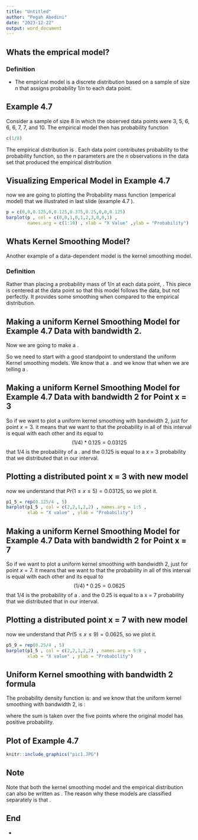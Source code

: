 ```yaml
---
title: "Untitled"
author: "Pegah Abedini"
date: "2023-12-22"
output: word_document
---
```


## Whats the emprical model?

### Definition
- The empirical model is a discrete distribution based on a sample of size $n$
that assigns probability $1/n$ to each data point.

## Example 4.7 

Consider a sample of size 8 in which the observed data points were 3, 5, 6, 6, 6, 7, 7,
and 10. The empirical model then has probability function
\footnotesize
\begin{equation*}
p (x) =
\begin{cases}
0.125, &x=3\\
0.125, & x=5\\
0.375, & x=6\\
0.25, & x=7\\
0.125, & x=10
\end{cases}
\end{equation*}
\normalsize

```r
c(1/8)
```

The empirical distribution is \textcolor{blue}{a data-dependent distribution}. Each data point contributes
probability \textcolor{blue}{$1/n$} to the probability function, so the $n$ parameters are the $n$ observations in the data set that produced the empirical distribution


## Visualizing Emperical Model in Example 4.7
\footnotesize
now we are going to plotting the Probability mass function (emperical model) that we illustrated in last slide (example 4.7 ).
```r
p = c(0,0,0.125,0,0.125,0.375,0.25,0,0,0.125)
barplot(p , col = c(0,0,1,0,1,2,3,0,0,1) , 
        names.arg = c(1:10) , xlab = "X Value" ,ylab = "Probability")
```
\normalsize

## Whats Kernel Smoothing Model?

Another example of a data-dependent model is the kernel smoothing model.\newline

### Definition

Rather than placing a probability mass of $1/n$ at
each data point, \textcolor{blue}{a continuous density function with area $1/n$ replaces the data point}. This piece is centered at the data point so that this model follows the data, but not perfectly. It provides some smoothing when compared to the empirical distribution. 

## Making a uniform Kernel Smoothing Model for Example 4.7 Data with bandwidth 2.

Now we are going to make a \textcolor{blue}{uniform kernel with bandwidth equal 2}.\newline

So we need to start with a good standpoint to understand the uniform Kernel smoothing models.\newline
We know that a \textcolor{purple}{uniform Distribution have \textcolor{blue}{equal probability} in all of that Domain}. and we know that when we are telling a \textcolor{purple}{bandwidth is equal to 2, it means that if we are in point x, we are speaking about this interval :\newline
\textcolor{blue}{$$ \forall x \in [x-2  , x + 2] $$}}.


## Making a uniform Kernel Smoothing Model for Example 4.7 Data with bandwidth 2 for Point x = 3

So if we want to plot a uniform kernel smoothing with bandwidth 2, just for point $x = 3$.\newline
it means that we want to \textcolor{blue}{distribute 0.125 to the $[1 , 5]$ interval.} that the probability in all of this interval is equal with each other and its equal to 
$$(1/4) * 0.125 = 0.03125$$
that 1/4 is the probability of a \textcolor{blue}{uniform distribution in an interval with length equal 4}. and the 0.125 is equal to a x = 3 probability that we distributed that in our interval.


## Plotting a distributed point x = 3 with new model

now we understand that $Pr(1 \leq x \leq 5) = 0.03125$, so we plot it.\newline

```r
p1_5 = rep(0.125/4 , 5)
barplot(p1_5 , col = c(2,2,1,2,2) , names.arg = 1:5 ,
        xlab = "X value" , ylab = "Probability")
```



## Making a uniform Kernel Smoothing Model for Example 4.7 Data with bandwidth 2 for Point x = 7

So if we want to plot a uniform kernel smoothing with bandwidth 2, just for point $x = 7$.\newline
it means that we want to \textcolor{blue}{distribute 0.25 to the $[5 , 9]$ interval.} that the probability in all of this interval is equal with each other and its equal to 
$$(1/4) * 0.25 = 0.0625$$
that 1/4 is the probability of a \textcolor{blue}{uniform distribution in an interval with length equal 4}. and the 0.25 is equal to a x = 7 probability that we distributed that in our interval.


## Plotting a distributed point x = 7 with new model

now we understand that $Pr(5 \leq x \leq 9) = 0.0625$, so we plot it.\newline

```r
p5_9 = rep(0.25/4 , 5)
barplot(p1_5 , col = c(2,2,1,2,2) , names.arg = 5:9 ,
        xlab = "X value" , ylab = "Probability")
```

## Uniform Kernel smoothing with bandwidth 2 formula

The probability density function is:\newline
\begin{equation*}
f(x) = \sum_{j = 1}^{5}{p(x_j)K_{j}(x)}
\end{equation*}
\newline
and we know that the uniform kernel smoothing with bandwidth 2, is :\newline
\begin{equation*}
K_j(x) = 
\begin{cases}
0 , &|x - x_j| > 2,\\
0.25, &|x - x_j| \leq 2
\end{cases}
\end{equation*}

where the sum is taken over the five points where the original model has positive
probability.

## Plot of Example 4.7
```r
knitr::include_graphics("pic1.JPG")
```


## Note

Note that both the kernel smoothing model and the empirical distribution can also be written as \textcolor{blue}{mixture distributions}. The reason why these models are classified separately is that \textcolor{blue}{the number of components relates to the sample size rather than to the phenomenon and its random variable}.

## End
\huge   
- \textcolor{blue}{Thanks for your attention}